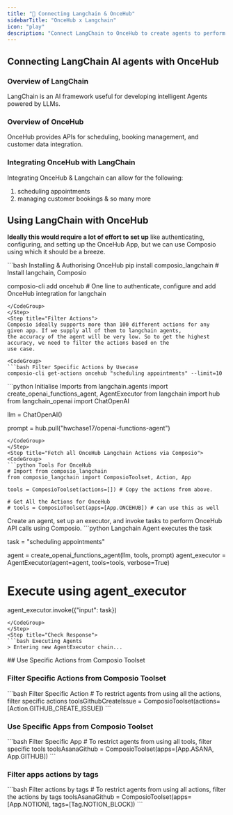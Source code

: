 ```yaml
---
title: "🚀 Connecting Langchain & OnceHub"
sidebarTitle: "OnceHub x Langchain"
icon: "play"
description: "Connect LangChain to OnceHub to create agents to perform tasks using natural language"
---
```


## Connecting LangChain AI agents with OnceHub

### Overview of LangChain

LangChain is an AI framework useful for developing intelligent Agents powered by LLMs.

### Overview of OnceHub

OnceHub provides APIs for scheduling, booking management, and customer data integration.

### Integrating OnceHub with LangChain

Integrating OnceHub & Langchain can allow for the following:

1. scheduling appointments
2. managing customer bookings
& so many more

## Using LangChain with OnceHub

<Steps>
<Step title="Setting Up the Environment">

**Ideally this would require a lot of effort to set up** like authenticating, configuring, and setting up the OnceHub App, but we can use Composio using which it should be a breeze.

<CodeGroup>
```bash Installing & Authorising OnceHub
pip install composio_langchain # Install langchain, Composio 

composio-cli add oncehub # One line to authenticate, configure and add OnceHub integration for langchain
```
</CodeGroup>
</Step>
<Step title="Filter Actions">
Composio ideally supports more than 100 different actions for any given app. If we supply all of them to langchain agents, 
the accuracy of the agent will be very low. So to get the highest accuracy, we need to filter the actions based on the 
use case.

<CodeGroup>
```bash Filter Specific Actions by Usecase
composio-cli get-actions oncehub "scheduling appointments" --limit=10
```
</CodeGroup>

</Step>
<Step title="Import Base Packages">

<CodeGroup>
```python Initialise Imports
from langchain.agents import create_openai_functions_agent, AgentExecutor
from langchain import hub
from langchain_openai import ChatOpenAI


llm = ChatOpenAI()

prompt = hub.pull("hwchase17/openai-functions-agent")
```
</CodeGroup>
</Step>
<Step title="Fetch all OnceHub Langchain Actions via Composio">
<CodeGroup>
```python Tools For OnceHub
# Import from composio_langchain
from composio_langchain import ComposioToolset, Action, App

tools = ComposioToolset(actions=[]) # Copy the actions from above. 

# Get All the Actions for OnceHub
# tools = ComposioToolset(apps=[App.ONCEHUB]) # can use this as well
```
</CodeGroup>
</Step>
<Step title="Execute the Agent">
Create an agent, set up an executor, and invoke tasks to perform OnceHub API calls using Composio. 
<CodeGroup>
```python Langchain Agent executes the task

task = "scheduling appointments"

agent = create_openai_functions_agent(llm, tools, prompt)
agent_executor = AgentExecutor(agent=agent, tools=tools, verbose=True)

# Execute using agent_executor
agent_executor.invoke({"input": task})
```
</CodeGroup>
</Step>
<Step title="Check Response">
```bash Executing Agents
> Entering new AgentExecutor chain...
```
</Step>
</Steps>
## Use Specific Actions from Composio Toolset

### Filter Specific Actions from Composio Toolset

<CodeGroup>
```bash Filter Specific Action
# To restrict agents from using all the actions, filter specific actions
toolsGithubCreateIssue = ComposioToolset(actions=[Action.GITHUB_CREATE_ISSUE])
```
</CodeGroup>

### Use Specific Apps from Composio Toolset
<CodeGroup>
```bash Filter Specific App
# To restrict agents from using all tools, filter specific tools
toolsAsanaGithub = ComposioToolset(apps=[App.ASANA, App.GITHUB])
```
</CodeGroup>

### Filter apps actions by tags 
<CodeGroup>
```bash Filter actions by tags
# To restrict agents from using all actions, filter the actions by tags
toolsAsanaGithub = ComposioToolset(apps=[App.NOTION], tags=[Tag.NOTION_BLOCK])
```
</CodeGroup>

